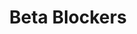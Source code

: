 ---
title: Beta Blockers
aka:
  - beta-adrenergic blocking agents
family_members:
  - Propranolol
  - Atenolol
  - Metoprolol
  - Bisoprolol
  - Carvedilol
  - Nadolol
duration_chart_title: Oral Duration of Propranolol
duration_chart:
  total: 6–12h
  onset: 1–2h
  coming_up: 2–3h
  plateau: 3–6h
  coming_down: 2–4h
positive_effects: reduced heart rate, decreased anxiety, lowered blood pressure
negative_effects: fatigue, dizziness, shortness of breath, cold extremities, emotional blunting, sleep disturbances
neutral_effects: reduced arousal, slowed reaction time, lowered exercise tolerance
image_location: /src/assets/Images/Virola species/Virola_bark_K3.jpg
dosage_table:
  title: Oral Dosage of Propranolol
  threshold: 5 mg
  light: 10–20 mg
  common: 20–40 mg
  strong: 40–80 mg
  heavy: 80+ mg
--- 